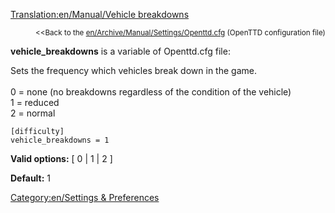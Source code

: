 [[Translation:en/Manual/Vehicle breakdowns]]

:<small><<Back to the [[en/Archive/Manual/Settings/Openttd.cfg]] (OpenTTD configuration file)</small>


'''vehicle_breakdowns''' is a variable of Openttd.cfg file:

Sets the frequency which vehicles break down in the game.<br><br>
0 = none (no breakdowns regardless of the condition of the vehicle)<br>
1 = reduced<br>
2 = normal<br>

<pre>
[difficulty]
vehicle_breakdowns = 1
</pre>

'''Valid options:''' [ 0 | 1 | 2 ]

'''Default:''' 1


[[Category:en/Settings & Preferences]]
